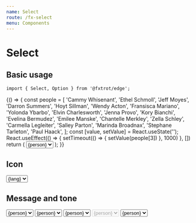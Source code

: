 ```yaml
---
name: Select
route: /fx-select
menu: Components
---
```



# Select

## Basic usage

```tsx
import { Select, Option } from '@fxtrot/edge';
```

<Playground>
  {() => {
    const people = [
      'Cammy Whisenant',
      'Ethel Schmoll',
      'Jeff Moyes',
      'Darron Summers',
      'Hoyt Sillman',
      'Wendy Acton',
      'Fransisca Mariano',
      'Yolonda Ybarbo',
      'Elvin Charlesworth',
      'Jenna Provo',
      'Kory Bianchi',
      'Evelina Bermudez',
      'Emilee Manske',
      'Chantelle Merkley',
      'Zella Schley',
      'Carmella Legleiter',
      'Salley Parton',
      'Marinda Broadnax',
      'Stephane Tarleton',
      'Paul Haack',
    ];
    const [value, setValue] = React.useState('');
    React.useEffect(() => {
      setTimeout(() => {
        setValue(people[3])
      }, 1000)
    }, [])
    return (
      <Box style={{ width: '240px' }}>
        <Select
          value={value}
          onSelect={(newValue) => setValue(newValue)}
          placeholder="John Doe"
          label="Select assignee"
          message="This person will be assigned to the task"
        >
          {people.map((person) => (
            <Option key={person} value={person}>
              {person}
            </Option>
          ))}
        </Select>
      </Box>
    );
}}

</Playground>

## Icon

<Playground>
  <Box width={200}>
    <Select icon="public" label="Language" message="Language of the app">
      {['English', 'Spanish', 'Ukrainian'].map((lang) => (
        <Option key={lang} value={lang}>
          {lang}
        </Option>
      ))}
    </Select>
  </Box>
</Playground>

## Message and tone

<Playground>
  <Box width={300}>
    <Stack>
      <Select label="Default tone" message="Selected person will deploy the app">
        {['Taran Burt', 'Jaimee Rios', 'Haniya Padilla'].map((person) => (
          <Option key={person} value={person}>
            {person}
          </Option>
        ))}
      </Select>
      <Select label="Critical tone" message="Something is incorrect" tone="critical">
        {['Taran Burt', 'Jaimee Rios', 'Haniya Padilla'].map((person) => (
          <Option key={person} value={person}>
            {person}
          </Option>
        ))}
      </Select>
      <Select label="Positive tone" message="The selection is okay" tone="positive">
        {['Taran Burt', 'Jaimee Rios', 'Haniya Padilla'].map((person) => (
          <Option key={person} value={person}>
            {person}
          </Option>
        ))}
      </Select>
      <Select label="Disabled select" message="Message is ignored" disabled>
        {['Taran Burt', 'Jaimee Rios', 'Haniya Padilla'].map((person) => (
          <Option key={person} value={person}>
            {person}
          </Option>
        ))}
      </Select>
      <Select label="Disabled select" message="Message is ignored" variant="underlined">
        {['Taran Burt', 'Jaimee Rios', 'Haniya Padilla'].map((person) => (
          <Option key={person} value={person}>
            {person}
          </Option>
        ))}
      </Select>
    </Stack>
  </Box>
</Playground>
